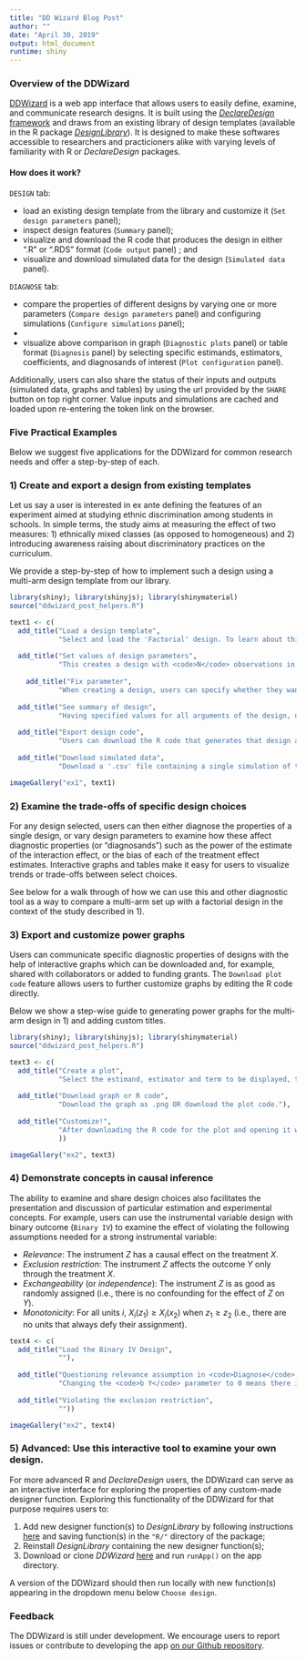 ```yaml
---
title: "DD Wizard Blog Post"
author: ""
date: "April 30, 2019"
output: html_document
runtime: shiny
---
```


### Overview of the DDWizard

[DDWizard](https://eos.wzb.eu/ipi/DDWizard) is a web app interface that allows users to easily define, examine, and communicate research designs. It is built using the [_DeclareDesign_ framework](https://declaredesign.org/declare.pdf) and draws from an existing library of design templates (available in the R package [_DesignLibrary_](https://cran.r-project.org/web/packages/DesignLibrary/DesignLibrary.pdf)). It is designed to make these softwares accessible to researchers and practicioners alike with varying levels of familiarity with R or _DeclareDesign_ packages.

#### How does it work?

`DESIGN` tab:

* load an existing design template from the library and customize it (`Set design parameters` panel);
* inspect design features (`Summary` panel);
* visualize and download the R code that produces the design in either ".R" or ".RDS" format (`Code output` panel) ; and
* visualize and download simulated data for the design (`Simulated data` panel).

`DIAGNOSE` tab:

* compare the properties of different designs by varying one or more parameters (`Compare design parameters` panel) and configuring simulations (`Configure simulations` panel);
* 
* visualize above comparison in graph (`Diagnostic plots` panel) or table format (`Diagnosis` panel) by selecting specific estimands, estimators, coefficients, and diagnosands of interest (`Plot configuration` panel).

Additionally, users can also share the status of their inputs and outputs (simulated data, graphs and tables) by using the url provided by the `SHARE` button on top right corner. Value inputs and simulations are cached and loaded upon re-entering the token link on the browser.

### Five Practical Examples

Below we suggest five applications for the DDWizard for common research needs and offer a step-by-step of each.

### 1) Create and export a design from existing templates

Let us say a user is interested in ex ante defining the features of an experiment aimed at studying ethnic discrimination among students in schools. In simple terms, the study aims at measuring the effect of two measures: 1) ethnically mixed classes (as opposed to homogeneous) and 2) introducing awareness raising about discriminatory practices on the curriculum.

We provide a step-by-step of how to implement such a design using a multi-arm design template from our library.

```r
library(shiny); library(shinyjs); library(shinymaterial)
source("ddwizard_post_helpers.R")

text1 <- c(
  add_title("Load a design template", 
            "Select and load the 'Factorial' design. To learn about this design template in more detail, click on <code>Read more</code>. <p> <p> The <code>?</code> button will redirect to the full database of design templates."),
  
  add_title("Set values of design parameters", 
            "This creates a design with <code>N</code> observations in which each of the three factors (<code>k</code>) are assigned with probabilities given by <code>assignment probs</code>. We can ex ante declare our expectations of outcome means and standard deviations for each combination of factors in <code>outcome means</code> and <code>outcome sds</code> from which to draw normally distributed potential outcomes. Users can also customize <code>outcome name</code> and <code>treatment names</code>. <p><p> Values for all these parameters can be specified in 'Set design parameters'. </p>"),
  
    add_title("Fix parameter", 
            "When creating a design, users can specify whether they want to hard code any or all parameters in design code. This means that the R code exported will prevent other users to easily redefine the values of these parameters. Any parameters set to 'fixed' will also be omitted "),
  
  add_title("See summary of design", 
            "Having specified values for all arguments of the design, users can inspect the design step-by-step such as which variables are created by the design, number of units assigned to each treatment condition, a single draw of the estimands and a single draw of the estimates."),
  
  add_title("Export design code", 
            "Users can download the R code that generates that design as an '.R' file (R script) or in '.RDS' format (which contains the design object and can be onto an R session with the function <code>readRDS()</code>). <p><p> Users can then share this R code with say, co-authors, who are then able to replicate the same design and examine and/or update its assumptions and any of its components."),
  
  add_title("Download simulated data", 
            "Download a '.csv' file containing a single simulation of the data generated by the design."))

imageGallery("ex1", text1)
```

### 2) Examine the trade-offs of specific design choices

For any design selected, users can then either diagnose the properties of a single design, or vary design parameters to examine how these affect diagnostic properties (or "diagnosands") such as the power of the estimate of the interaction effect, or the bias of each of the treatment effect estimates. Interactive graphs and tables make it easy for users to visualize trends or trade-offs between select choices.

See below for a walk through of how we can use this and other diagnostic tool as a way to compare a multi-arm set up with a factorial design in the context of the study described in 1).

### 3) Export and customize power graphs

Users can communicate specific diagnostic properties of designs with the help of interactive graphs which can be downloaded and, for example, shared with collaborators or added to funding grants. The `Download plot code` feature allows users to further customize graphs by editing the R code directly.

Below we show a step-wise guide to generating power graphs for the multi-arm design in 1) and adding custom titles.

```r
library(shiny); library(shinyjs); library(shinymaterial)
source("ddwizard_post_helpers.R")

text3 <- c(
  add_title("Create a plot", 
            "Select the estimand, estimator and term to be displayed, the parameter to appear on the x-axis and any other parameters to be displayed in the color aesthetics (optional) or along different plots (optional)."),
  
  add_title("Download graph or R code", 
            "Download the graph as .png OR download the plot code."),
  
  add_title("Customize!", 
            "After downloading the R code for the plot and opening it with R or RStudio, users can customize features of the plot by editing the code directly. To add custom title and axes labels, for example, replace line <code>labs(x = 'N', y = 'power')</code> with <code>labs(title = 'Power of mixed class treatment estimate', x = 'Sample size', y = 'Power')</code>, rerun the code, and voilà."
            ))

imageGallery("ex2", text3)
```

### 4) Demonstrate concepts in causal inference

The ability to examine and share design choices also facilitates the presentation and discussion of particular estimation and experimental concepts. For example, users can use the instrumental variable design with binary outcome (`Binary IV`) to examine the effect of violating the following assumptions needed for a strong instrumental variable:


* *Relevance*: The instrument $Z$ has a causal effect on the treatment $X$.
* *Exclusion restriction*: The instrument $Z$ affects the outcome $Y$ only through the treatment $X$.
* *Exchangeability* (or *independence*): The instrument $Z$ is as good as randomly assigned (i.e., there is no confounding for the effect of $Z$ on $Y$).
* *Monotonicity*: For all units $i$, $X_i(z_1) \geqslant X_i(x_2)$ when $z_1 \geqslant z_2$ (i.e., there are no units that always defy their assignment).


```r
text4 <- c(
  add_title("Load the Binary IV Design", 
            ""),
  
  add_title("Questioning relevance assumption in <code>Diagnose</code> tab", 
            "Changing the <code>b Y</code> parameter to 0 means there is no effect of our instrument <code>Z</code> on <code>Y</code>, which violates the non-relevance assumption and results in no first-stage effects."),
  
  add_title("Violating the exclusion restriction", 
            ""))

imageGallery("ex2", text4)
```

### 5) Advanced: Use this interactive tool to examine your own design. 

For more advanced R and _DeclareDesign_ users, the DDWizard can serve as an interactive interface for exploring the properties of any custom-made designer function. Exploring this functionality of the DDWizard for that purpose requires users to:

1. Add new designer function(s) to _DesignLibrary_ by following instructions [here](https://declaredesign.org/library/articles/how_to_write_and_contribute_designers.html) and saving function(s) in the `"R/"` directory of the package;
2. Reinstall _DesignLibrary_ containing the new designer function(s);
3. Download or clone _DDWizard_ [here](https://github.com/DeclareDesign/DDWizard) and run `runApp()` on the app directory.

A version of the DDWizard should then run locally with new function(s) appearing in the dropdown menu below `Choose design`.

### Feedback

The DDWizard is still under development. We encourage users to report issues or contribute to developing the app [on our Github repository](https://github.com/DeclareDesign/DDWizard/issues).
